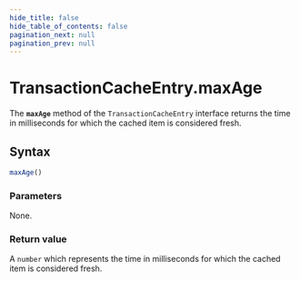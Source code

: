 ```yaml
---
hide_title: false
hide_table_of_contents: false
pagination_next: null
pagination_prev: null
---
```

# TransactionCacheEntry.maxAge

The **`maxAge`** method of the `TransactionCacheEntry` interface returns the time in milliseconds for which the cached item is considered fresh.

## Syntax

```js
maxAge()
```

### Parameters

None.

### Return value

A `number` which represents the time in milliseconds for which the cached item is considered fresh.
